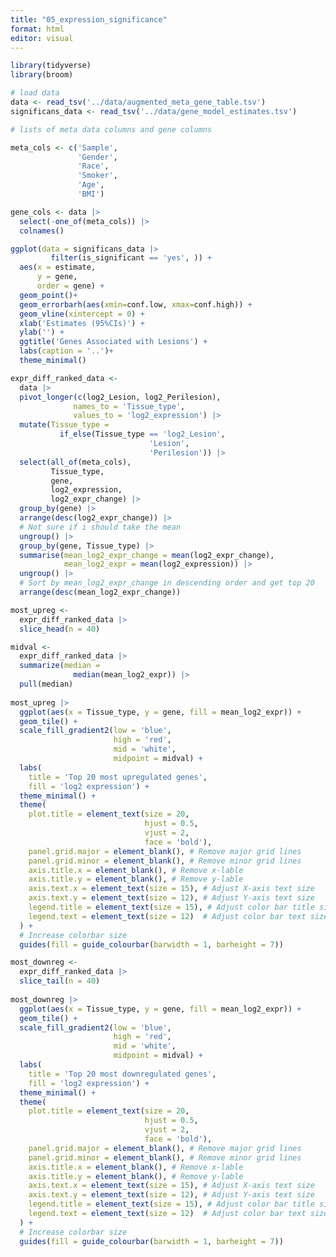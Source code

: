 ```yaml
---
title: "05_expression_significance"
format: html
editor: visual
---
```


```r
library(tidyverse)
library(broom)
```

```r
# load data
data <- read_tsv('../data/augmented_meta_gene_table.tsv')
significans_data <- read_tsv('../data/gene_model_estimates.tsv')
```

```r
# lists of meta data columns and gene columns

meta_cols <- c('Sample',
               'Gender',
               'Race',
               'Smoker',
               'Age',
               'BMI')

gene_cols <- data |> 
  select(-one_of(meta_cols)) |> 
  colnames()  
```

```r
ggplot(data = significans_data |> 
         filter(is_significant == 'yes', )) +
  aes(x = estimate,
      y = gene,
      order = gene) +
  geom_point()+
  geom_errorbarh(aes(xmin=conf.low, xmax=conf.high)) +
  geom_vline(xintercept = 0) +
  xlab('Estimates (95%CIs)') +
  ylab('') +
  ggtitle('Genes Associated with Lesions') +
  labs(caption = '..')+
  theme_minimal()
```

```r

expr_diff_ranked_data <- 
  data |> 
  pivot_longer(c(log2_Lesion, log2_Perilesion), 
              names_to = 'Tissue_type',
              values_to = 'log2_expression') |> 
  mutate(Tissue_type = 
           if_else(Tissue_type == 'log2_Lesion', 
                               'Lesion', 
                               'Perilesion')) |> 
  select(all_of(meta_cols), 
         Tissue_type, 
         gene,
         log2_expression, 
         log2_expr_change) |>
  group_by(gene) |> 
  arrange(desc(log2_expr_change)) |> 
  # Not sure if i should take the mean 
  ungroup() |> 
  group_by(gene, Tissue_type) |> 
  summarise(mean_log2_expr_change = mean(log2_expr_change),
            mean_log2_expr = mean(log2_expression)) |> 
  ungroup() |> 
  # Sort by mean_log2_expr_change in descending order and get top 20
  arrange(desc(mean_log2_expr_change)) 
```

```r
most_upreg <- 
  expr_diff_ranked_data |> 
  slice_head(n = 40)

midval <- 
  expr_diff_ranked_data |> 
  summarize(median = 
              median(mean_log2_expr)) |> 
  pull(median)
                      
most_upreg |>  
  ggplot(aes(x = Tissue_type, y = gene, fill = mean_log2_expr)) + 
  geom_tile() +
  scale_fill_gradient2(low = 'blue', 
                       high = 'red', 
                       mid = 'white',
                       midpoint = midval) +
  labs(
    title = 'Top 20 most upregulated genes',
    fill = 'log2 expression') + 
  theme_minimal() +
  theme(
    plot.title = element_text(size = 20,
                              hjust = 0.5,
                              vjust = 2,
                              face = 'bold'),
    panel.grid.major = element_blank(), # Remove major grid lines
    panel.grid.minor = element_blank(), # Remove minor grid lines
    axis.title.x = element_blank(), # Remove x-lable
    axis.title.y = element_blank(), # Remove y-lable
    axis.text.x = element_text(size = 15), # Adjust X-axis text size
    axis.text.y = element_text(size = 12), # Adjust Y-axis text size
    legend.title = element_text(size = 15), # Adjust color bar title size
    legend.text = element_text(size = 12)  # Adjust color bar text size
  ) +
  # Increase colorbar size
  guides(fill = guide_colourbar(barwidth = 1, barheight = 7)) 
```

```r
most_downreg <- 
  expr_diff_ranked_data |> 
  slice_tail(n = 40)
                      
most_downreg |>  
  ggplot(aes(x = Tissue_type, y = gene, fill = mean_log2_expr)) + 
  geom_tile() +
  scale_fill_gradient2(low = 'blue', 
                       high = 'red', 
                       mid = 'white',
                       midpoint = midval) +
  labs(
    title = 'Top 20 most downregulated genes',
    fill = 'log2 expression') + 
  theme_minimal() +
  theme(
    plot.title = element_text(size = 20,
                              hjust = 0.5,
                              vjust = 2,
                              face = 'bold'),
    panel.grid.major = element_blank(), # Remove major grid lines
    panel.grid.minor = element_blank(), # Remove minor grid lines
    axis.title.x = element_blank(), # Remove x-lable
    axis.title.y = element_blank(), # Remove y-lable
    axis.text.x = element_text(size = 15), # Adjust X-axis text size
    axis.text.y = element_text(size = 12), # Adjust Y-axis text size
    legend.title = element_text(size = 15), # Adjust color bar title size
    legend.text = element_text(size = 12)  # Adjust color bar text size
  ) +
  # Increase colorbar size
  guides(fill = guide_colourbar(barwidth = 1, barheight = 7)) 
```
